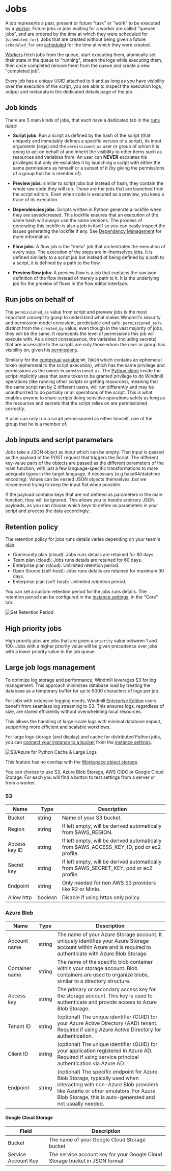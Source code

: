 
# Jobs

A job represents a past, present or future "task" or "work" to be executed by a
[worker](../9_worker_groups/index.mdx). Future jobs or jobs waiting for a worker are called "queued
jobs", and are ordered by the time at which they were scheduled for
(`scheduled_for`). Jobs that are created without being given a future
`scheduled_for` are [scheduled](../1_scheduling/index.mdx) for the time at which they were created.

[Workers](../9_worker_groups/index.mdx) fetch jobs from the queue, start executing them, atomically
set their state in the queue to "running", stream the logs while executing them,
then once completed remove them from the queue and create a new "completed job".

Every job has a unique UUID attached to it and as long as you have visibility
over the execution of the script, you are able to inspect the execution logs,
output and metadata in the dedicated details page of the job.

<div className="grid grid-cols-2 gap-6 mb-4">
	<DocCard
		title="Workers and worker groups"
		description="Worker Groups allow users to run scripts and flows on different machines with varying specifications."
		href="/docs/core_concepts/worker_groups"
	/>
	<DocCard
		title="Dedicated workers / High throughput"
		description="Dedicated Workers are workers that are dedicated to a particular script."
		href="/docs/core_concepts/dedicated_workers"
	/>
	<DocCard
		title="Worker groups management UI"
		description="On Enterpris Edition, worker groups can be managed through Windmill UI."
		href="/docs/misc/worker_group_management_ui"
	/>
	<DocCard
		title="Init scripts"
		description="Init scripts are executed at the beginning when the worker starts."
		href="/docs/advanced/preinstall_binaries#init-scripts"
	/>
</div>

## Job kinds

There are 5 main kinds of jobs, that each have a dedicated tab in the [runs page](../5_monitor_past_and_future_runs/index.mdx):

- **Script jobs**: Run a script as defined by the hash of the script (that
  uniquely and immutably defines a specific version of a script), its input
  arguments (args) and the `permissioned_as` user or group of whom it is going to
  act on behalf of and inherit the visibility to other items such as resources
  and variables from. An user can **NEVER** escalates his privileges but only
  de-escalates it by launching a script with either the same permissions as
  himself or a subset of it (by giving the permissions of a group that he is
  member of).

- **Preview jobs**: similar to script jobs but instead of hash, they contain the
  whole raw code they will run. Those are the jobs that are launched from the
  script editors. Even when code is executed as a preview, you keep a trace of
  its execution.

- **Dependencies jobs**: Scripts written in Python generate a lockfile when
  they are saved/created. This lockfile ensures that an execution of the same
  hash will always use the same versions. The process of generating this
  lockfile is also a job in itself so you can easily inspect the issues
  generating the lockfile if any. See
  [Dependency Management](../../advanced/6_imports/index.mdx) for more information.

- **Flow jobs**: A flow job is the "meta" job that orchestrates the execution of
  every step. The execution of the steps are in-themselves jobs. It is defined
  similarly to a script job but instead of being defined by a path to a script,
  it is defined by a path to the flow.

- **Preview flow jobs**: A preview flow is a job that contains the raw json
  definition of the flow instead of merely a path to it. It is the underlying
  job for the preview of flows in the flow editor interface.

## Run jobs on behalf of

The `permissioned_as` value from script and preview jobs is the most important
concept to grasp to understand what makes Windmill's security and permission
model consistent, predictable and safe. `permissioned_as` is distinct from the
`created_by` value, even though in the vast majority of jobs, they will be the
same. It represents the level of permissions this job will execute with. As a
direct consequence, the variables (including secrets) that are accessible to the
scripts are only those whom the user or group has visibility on, given his
[permissions](../16_roles_and_permissions/index.mdx).

Similarly for the [contextual variable](../47_environment_variables/index.mdx#contextual-variables) `WM_TOKEN` which
contains an ephemeral token (ephemeral to the script execution), which has the
same privilege and permissions as the owner in `permissioned_as`. The
[Python client](../../advanced/2_clients/python_client.md) inside the script implicitly uses that same
token to be granted privilege to do Windmill operations (like running other
scripts or getting resources), meaning that the same script ran by 2 different
users, will run differently and may be unauthorized to do partially or all
operations of the script. This is what enables anyone to share scripts doing
sensitive operations safely as long as the resources and secrets that the script
relies on are permissioned correctly.

A user can only run a script permissioned as either himself, one of the group
that he is a member of.

## Job inputs and script parameters

Jobs take a JSON object as input which can be empty. That input is passed as the payload of the POST request that triggers the Script. The different key-value pairs of the objects are passed as the different parameters of the main function, with just a few language-specific transformations to more adequate types in the target language, if necessary (e.g base64/datetime encoding). Values can be nested JSON objects themselves, but we recommend trying to keep the input flat when possible.

If the payload contains keys that are not defined as parameters in the main function, they will be ignored. This allows you to handle arbitrary JSON payloads, as you can choose which keys to define as parameters in your script and process the data accordingly.

## Retention policy

The retention policy for jobs runs details varies depending on your team's [plan](/pricing):

- Community plan (cloud): Jobs runs details are retained for 60 days.
- Team plan (cloud): Jobs runs details are retained for 60 days.
- Enterprise plan (cloud): Unlimited retention period.
- Open Source (self-host): Jobs runs details are retained for maximum 30 days.
- Enterprise plan (self-host): Unlimited retention period.

You can set a custom retention period for the jobs runs details. The retention period can be configured in the [instance settings](../../advanced/18_instance_settings/index.mdx#retention-period-in-secs), in the "Core" tab.

![Set Retention Period](./set_retention_policy.png "Set Retention Period")

<div className="grid grid-cols-2 gap-6 mb-4">
	<DocCard
		title="Plans & How to Upgrade"
		description="Details on each Windmill Plan"
		href="/pricing"
	/>
</div>

## High priority jobs

High priority jobs are jobs that are given a `priority` value between 1 and 100. Jobs with a higher priority value will be given precedence over jobs with a lower priority value in the job queue.

## Large job logs management

To optimize log storage and performance, Windmill leverages S3 for log management. This approach minimizes database load by treating the database as a temporary buffer for up to 5000 characters of logs per job.

For jobs with extensive logging needs, Windmill [Enterprise Edition](/pricing) users benefit from seamless log streaming to S3. This ensures logs, regardless of size, are stored efficiently without overwhelming local resources.

This allows the handling of large-scale logs with minimal database impact, supporting more efficient and scalable workflows.

For large logs storage (and display) and cache for distributed Python jobs, you can [connect your instance to a bucket](../38_object_storage_in_windmill/index.mdx#instance-object-storage) from the [instance settings](../../advanced/18_instance_settings/index.mdx#instance-object-storage).

![S3/Azure for Python Cache & Large Logs](./s3_azure_cache.png "S3/Azure for Python Cache & Large Logs")

This feature has no overlap with the [Workspace object storage](../38_object_storage_in_windmill/index.mdx#workspace-object-storage).

You can choose to use S3, Azure Blob Storage, AWS OIDC or Google Cloud Storage. For each you will find a button to test settings from a server or from a worker.

<div className="grid grid-cols-2 gap-6 mb-4">
	<DocCard
		title="Instance object storage"
		description="Connect instance to S3 for large-scale log management and distributed dependency caching."
		href="/docs/core_concepts/object_storage_in_windmill"
	/>
</div>

### S3

| Name         | Type       | Description                                                                   |
| ------------ | ---------- | ----------------------------------------------------------------------------- |
| Bucket       | string     | Name of your S3 bucket.                                                       |
| Region       | string     | If left empty, will be derived automatically from $AWS_REGION.   			    |
| Access key ID       | string     | If left empty, will be derived automatically from $AWS_ACCESS_KEY_ID, pod or ec2 profile.   	    |
| Secret key       | string     | If left empty, will be derived automatically from $AWS_SECRET_KEY, pod or ec2 profile.   	    |
| Endpoint       | string     | Only needed for non AWS S3 providers like R2 or MinIo.   	    |
| Allow http       | boolean     | Disable if using https only policy.   	    |

### Azure Blob

| Name           | Type       | Description                                                                   |
| -------------- | ---------- | ----------------------------------------------------------------------------- |
| Account name   | string     | The name of your Azure Storage account. It uniquely identifies your Azure Storage account within Azure and is required to authenticate with Azure Blob Storage. |
| Container name | string     | The name of the specific blob container within your storage account. Blob containers are used to organize blobs, similar to a directory structure. |
| Access key     | string     | The primary or secondary access key for the storage account. This key is used to authenticate and provide access to Azure Blob Storage. |
| Tenant ID      | string     | (optional) The unique identifier (GUID) for your Azure Active Directory (AAD) tenant. Required if using Azure Active Directory for authentication. |
| Client ID      | string     | (optional) The unique identifier (GUID) for your application registered in Azure AD. Required if using service principal authentication via Azure AD. |
| Endpoint       | string     | (optional) The specific endpoint for Azure Blob Storage, typically used when interacting with non-Azure Blob providers like Azurite or other emulators. For Azure Blob Storage, this is auto-generated and not usually needed. |

#### Google Cloud Storage

| Field | Description |
|-------|-------------|
| Bucket | The name of your Google Cloud Storage bucket |
| Service Account Key | The service account key for your Google Cloud Storage bucket in JSON format |